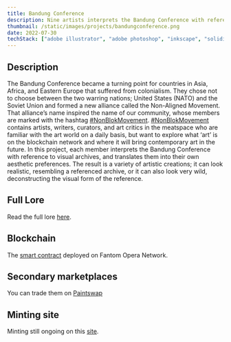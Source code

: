 ```yaml
---
title: Bandung Conference
description: Nine artists interprets the Bandung Conference with reference to visual archives, and translates them into their own aesthetic preferences
thumbnail: /static/images/projects/bandungconference.png
date: 2022-07-30
techStack: ["adobe illustrator", "adobe photoshop", "inkscape", "solidity", "react", "nextjs", "tailwind", "fantom"]
---
```


## Description

The Bandung Conference became a turning point for countries in Asia, Africa, and Eastern Europe that suffered from colonialism. They chose not to choose between the two warring nations; United States (NATO) and the Soviet Union and formed a new alliance called the Non-Aligned Movement. That alliance’s name inspired the name of our community, whose members are marked with the hashtag [#NonBlokMovement](https://twitter.com/search?q=%23NonBlokMovement&f=live). [#NonBlokMovement](https://twitter.com/NonBlokMovement) contains artists, writers, curators, and art critics in the meatspace who are familiar with the art world on a daily basis, but want to explore what ‘art’ is on the blockchain network and where it will bring contemporary art in the future. In this project, each member interprets the Bandung Conference with reference to visual archives, and translates them into their own aesthetic preferences. The result is a variety of artistic creations; it can look realistic, resembling a referenced archive, or it can also look very wild, deconstructing the visual form of the reference.

## Full Lore

Read the full lore [here](https://bandungconference.vercel.app/).

## Blockchain

The [smart contract](https://ftmscan.com/address/0xB8B4034B0B852eA9550d995A33A716b97E70f227) deployed on Fantom Opera Network.

## Secondary marketplaces

You can trade them on [Paintswap](https://paintswap.finance/marketplace/collections/0xB8B4034B0B852eA9550d995A33A716b97E70f227)

## Minting site

Minting still ongoing on this [site](https://bandungconference.vercel.app/).